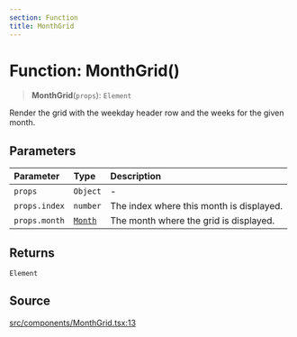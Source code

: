 ```yaml
---
section: Function
title: MonthGrid
---
```


# Function: MonthGrid()

> **MonthGrid**(`props`): `Element`

Render the grid with the weekday header row and the weeks for the given
month.

## Parameters

| Parameter | Type | Description |
| :------ | :------ | :------ |
| `props` | `Object` | - |
| `props.index` | `number` | The index where this month is displayed. |
| `props.month` | [`Month`](/docs/api/next/classes/Month.mdx) | The month where the grid is displayed. |

## Returns

`Element`

## Source

[src/components/MonthGrid.tsx:13](https://github.com/gpbl/react-day-picker/blob/45cca307e/src/components/MonthGrid.tsx#L13)
